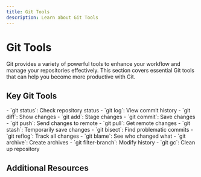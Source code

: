 ```yaml
---
title: Git Tools
description: Learn about Git Tools
---
```


# Git Tools

Git provides a variety of powerful tools to enhance your workflow and manage your repositories effectively. This section covers essential Git tools that can help you become more productive with Git.

## Key Git Tools

<Tabs>
  <TabItem label="Basic Git Usage">
    - `git status`: Check repository status
    - `git log`: View commit history
    - `git diff`: Show changes
    - `git add`: Stage changes
    - `git commit`: Save changes
    - `git push`: Send changes to remote
    - `git pull`: Get remote changes
  </TabItem>
  <TabItem label="Advanced Tools">
    - `git stash`: Temporarily save changes
    - `git bisect`: Find problematic commits
    - `git reflog`: Track all changes
    - `git blame`: See who changed what
    - `git archive`: Create archives
    - `git filter-branch`: Modify history
    - `git gc`: Clean up repository
  </TabItem>
</Tabs>

## Additional Resources

<CardGrid>
  <LinkCard 
    title="Git Tools Documentation" 
    href="https://git-scm.com/docs"
    description="Official Git documentation for all tools" 
  />
  <LinkCard 
    title="Git Tools Tutorial" 
    href="https://www.atlassian.com/git/tutorials/git-tools"
    description="Comprehensive guide to Git tools" 
  />
  <LinkCard 
    title="Git Tools Video" 
    href="https://www.youtube.com/watch?v=HVsySz-h9r4"
    description="Video tutorial on Git tools" 
  />
</CardGrid>
